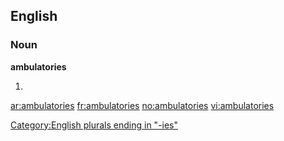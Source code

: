 ==English==

===Noun===
'''ambulatories'''

# {{plural of|[[ambulatory]]}}

[[Category:English plurals ending in "-ies"]]

[[ar:ambulatories]]
[[fr:ambulatories]]
[[no:ambulatories]]
[[vi:ambulatories]]